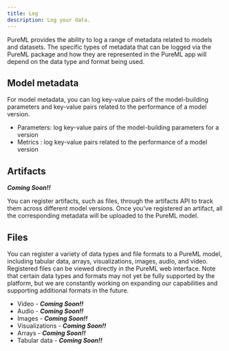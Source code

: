 ```yaml
---
title: Log
description: Log your data.
---
```


PureML provides the ability to log a range of metadata related to models and datasets. The specific types of metadata that can be logged via the PureML package and how they are represented in the PureML app will depend on the data type and format being used.

## Model metadata

For model metadata, you can log key-value pairs of the model-building parameters and key-value pairs related to the performance of a model version.

- Parameters: log key-value pairs of the model-building parameters for a version
- Metrics : log key-value pairs related to the performance of a model version

## Artifacts

_**Coming Soon!!**_

You can register artifacts, such as files, through the artifacts API to track them across different model versions. Once you've registered an artifact, all the corresponding metadata will be uploaded to the PureML model.

## Files

You can register a variety of data types and file formats to a PureML model, including tabular data, arrays, visualizations, images, audio, and video. Registered files can be viewed directly in the PureML web interface. Note that certain data types and formats may not yet be fully supported by the platform, but we are constantly working on expanding our capabilities and supporting additional formats in the future.

- Video - _**Coming Soon!!**_
- Audio - _**Coming Soon!!**_
- Images - _**Coming Soon!!**_
- Visualizations - _**Coming Soon!!**_
- Arrays - _**Coming Soon!!**_
- Tabular data - _**Coming Soon!!**_
